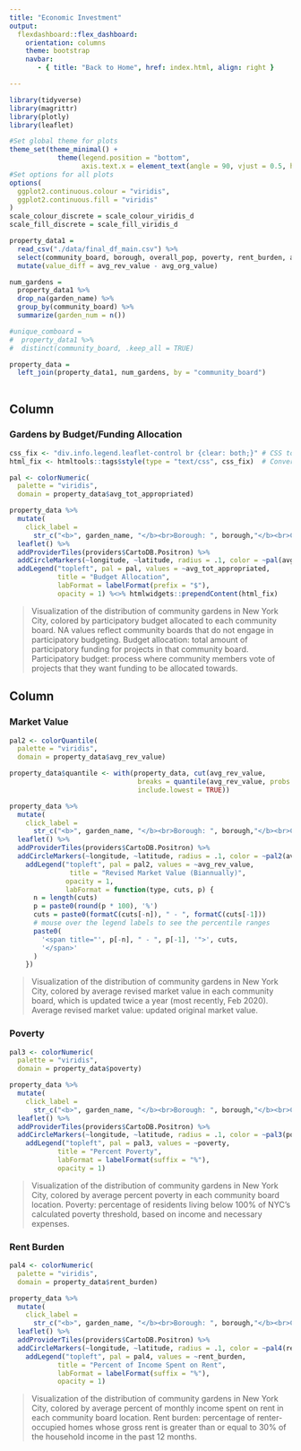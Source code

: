 ```yaml
---
title: "Economic Investment"
output: 
  flexdashboard::flex_dashboard:
    orientation: columns
    theme: bootstrap
    navbar:
       - { title: "Back to Home", href: index.html, align: right }

---
```

```r
library(tidyverse)
library(magrittr)
library(plotly)
library(leaflet)

#Set global theme for plots
theme_set(theme_minimal() + 
            theme(legend.position = "bottom", 
                  axis.text.x = element_text(angle = 90, vjust = 0.5, hjust = 1)))
#Set options for all plots
options(
  ggplot2.continuous.colour = "viridis",
  ggplot2.continuous.fill = "viridis"
)
scale_colour_discrete = scale_colour_viridis_d
scale_fill_discrete = scale_fill_viridis_d
```
  
  
```r
property_data1 =
  read_csv("./data/final_df_main.csv") %>%
  select(community_board, borough, overall_pop, poverty, rent_burden, avg_org_value, avg_rev_value, avg_tot_appropriated, latitude, longitude, garden_name) %>% 
  mutate(value_diff = avg_rev_value - avg_org_value)

num_gardens = 
  property_data1 %>% 
  drop_na(garden_name) %>% 
  group_by(community_board) %>% 
  summarize(garden_num = n())

#unique_comboard =
#  property_data1 %>% 
#  distinct(community_board, .keep_all = TRUE)

property_data =
  left_join(property_data1, num_gardens, by = "community_board")
  
```

Column {data-width=500}
-----------------------------------------------------------------------
    
### Gardens by Budget/Funding Allocation

<style type="text/css">

.chart-title {  /* Gardens by Budget/Funding Allocation  */
   font-size: 20px;

</style>

    
```r

css_fix <- "div.info.legend.leaflet-control br {clear: both;}" # CSS to correct spacing
html_fix <- htmltools::tags$style(type = "text/css", css_fix)  # Convert CSS to HTML

pal <- colorNumeric(
  palette = "viridis",
  domain = property_data$avg_tot_appropriated)

property_data %>%
  mutate(
    click_label =
      str_c("<b>", garden_name, "</b><br>Borough: ", borough,"</b><br>Community Borad: ", community_board, "</b><br>Budget: $", avg_tot_appropriated)) %>% 
  leaflet() %>%
  addProviderTiles(providers$CartoDB.Positron) %>% 
  addCircleMarkers(~longitude, ~latitude, radius = .1, color = ~pal(avg_tot_appropriated), popup = ~click_label) %>% 
  addLegend("topleft", pal = pal, values = ~avg_tot_appropriated,
            title = "Budget Allocation",
            labFormat = labelFormat(prefix = "$"),
            opacity = 1) %<>% htmlwidgets::prependContent(html_fix)
```

> Visualization of the distribution of community gardens in New York City, colored by participatory budget allocated to each community board. NA values reflect community boards that do not engage in participatory budgeting. 
> Budget allocation: total amount of participatory funding for projects in that community board. Participatory budget: process where community members vote of projects that they want funding to be allocated towards. 

Column {.tabset .tabset-fade data-width=500}
-----------------------------------------------------------------------
   
### Market Value
<style type="text/css">

.chart-title {  /* Market Value  */
   font-size: 20px;

</style>


```r
pal2 <- colorQuantile(
  palette = "viridis",
  domain = property_data$avg_rev_value)

property_data$quantile <- with(property_data, cut(avg_rev_value, 
                                breaks = quantile(avg_rev_value, probs = seq(0, 1, by = 0.25), na.rm = TRUE), 
                                include.lowest = TRUE))

property_data %>%
  mutate(
    click_label =
      str_c("<b>", garden_name, "</b><br>Borough: ", borough,"</b><br>Community Board: ", community_board, "</b><br>Market Value: $", avg_rev_value)) %>% 
  leaflet() %>%
  addProviderTiles(providers$CartoDB.Positron) %>% 
  addCircleMarkers(~longitude, ~latitude, radius = .1, color = ~pal2(avg_rev_value), popup = ~click_label) %<>%
    addLegend("topleft", pal = pal2, values = ~avg_rev_value, 
               title = "Revised Market Value (Biannually)",
              opacity = 1,
              labFormat = function(type, cuts, p) {
      n = length(cuts)
      p = paste0(round(p * 100), '%')
      cuts = paste0(formatC(cuts[-n]), " - ", formatC(cuts[-1]))
      # mouse over the legend labels to see the percentile ranges
      paste0(
        '<span title="', p[-n], " - ", p[-1], '">', cuts,
        '</span>'
      )
    })

```   

> Visualization of the distribution of community gardens in New York City, colored by average revised market value in each community board, which is updated twice a year (most recently, Feb 2020).
> Average revised market value: updated original market value.

### Poverty
  
<style type="text/css">

.chart-title {  /* Poverty  */
   font-size: 20px;

</style>

```r
pal3 <- colorNumeric(
  palette = "viridis",
  domain = property_data$poverty)

property_data %>%
  mutate(
    click_label =
      str_c("<b>", garden_name, "</b><br>Borough: ", borough,"</b><br>Community Borad: ", community_board, "</b><br>Percent Poverty: ", poverty, "%")) %>% 
  leaflet() %>%
  addProviderTiles(providers$CartoDB.Positron) %>% 
  addCircleMarkers(~longitude, ~latitude, radius = .1, color = ~pal3(poverty), popup = ~click_label) %>% 
    addLegend("topleft", pal = pal3, values = ~poverty,
            title = "Percent Poverty",
            labFormat = labelFormat(suffix = "%"),
            opacity = 1)

```

> Visualization of the distribution of community gardens in New York City, colored by average percent poverty in each community board location.
> Poverty: percentage of residents living below 100% of NYC's calculated poverty threshold, based on income and necessary expenses.

### Rent Burden

<style type="text/css">

.chart-title {  /* Rent Burden  */
   font-size: 20px;

</style>

```r
pal4 <- colorNumeric(
  palette = "viridis",
  domain = property_data$rent_burden)

property_data %>%
  mutate(
    click_label =
      str_c("<b>", garden_name, "</b><br>Borough: ", borough,"</b><br>Community Borad: ", community_board, "</b><br>Percent of Income Spent on Rent: ", rent_burden, "%")) %>% 
  leaflet() %>%
  addProviderTiles(providers$CartoDB.Positron) %>% 
  addCircleMarkers(~longitude, ~latitude, radius = .1, color = ~pal4(rent_burden), popup = ~click_label) %>% 
    addLegend("topleft", pal = pal4, values = ~rent_burden,
            title = "Percent of Income Spent on Rent",
            labFormat = labelFormat(suffix = "%"),
            opacity = 1)

```

> Visualization of the distribution of community gardens in New York City, colored by average percent of monthly income spent on rent in each community board location.
> Rent burden: percentage of renter-occupied homes whose gross rent is greater than or equal to 30% of the household income in the past 12 months.

